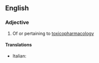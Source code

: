 ==English==

===Adjective===
{{en-adj|-}}

# Of or pertaining to [[toxicopharmacology]]

====Translations====
{{top}}
* Italian: {{t-|it|tossicofarmacologico}}
{{mid}}

{{bottom}}